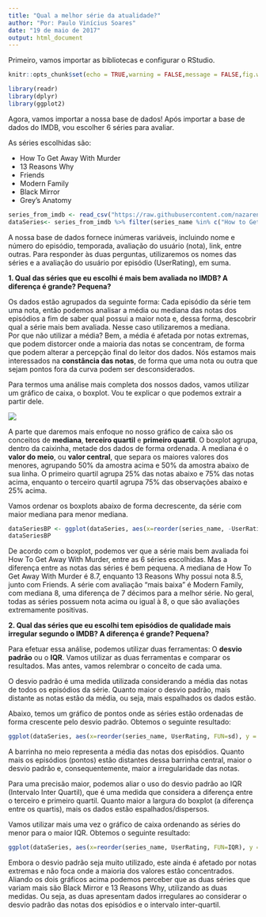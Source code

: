 ```yaml
---
title: "Qual a melhor série da atualidade?"
author: "Por: Paulo Vinícius Soares"
date: "19 de maio de 2017"
output: html_document
---
```


Primeiro, vamos importar as bibliotecas e configurar o RStudio.
```r
knitr::opts_chunk$set(echo = TRUE,warning = FALSE,message = FALSE,fig.width = 10, fig.align = "center")

library(readr)
library(dplyr)
library(ggplot2)
```

Agora, vamos importar a nossa base de dados!
Após importar a base de dados do IMDB, vou escolher 6 séries para avaliar.

As séries escolhidas são:

  * How To Get Away With Murder
  * 13 Reasons Why
  * Friends
  * Modern Family
  * Black Mirror
  * Grey's Anatomy
  
```r
series_from_imdb <- read_csv("https://raw.githubusercontent.com/nazareno/imdb-series/master/data/series_from_imdb.csv")
dataSeries<- series_from_imdb %>% filter(series_name %in% c("How to Get Away with Murder", "13 Reasons Why", "Friends","Modern Family", "Black Mirror", "Grey’s Anatomy"))
```

A nossa base de dados fornece inúmeras variáveis, incluindo nome e número do episódio, temporada, avaliação do usuário (nota), link, entre outras. Para responder às duas perguntas, utilizaremos os nomes das séries e a avaliação do usuário por episódio (UserRating), em suma.

**1. Qual das séries que eu escolhi é mais bem avaliada no IMDB? A diferença é grande? Pequena?**

Os dados estão agrupados da seguinte forma: Cada episódio da série tem uma nota, então podemos analisar a média ou mediana das notas dos episódios a fim de saber qual possui a maior nota e, dessa forma, descobrir qual a série mais bem avaliada. Nesse caso utilizaremos a mediana.    
Por que não utilizar a média? Bem, a média é afetada por notas extremas, que podem distorcer onde a maioria das notas se concentram, de forma que podem alterar a percepção final do leitor dos dados. Nós estamos mais interessados na **constância das notas**, de forma que uma nota ou outra que sejam pontos fora da curva podem ser desconsiderados.

Para termos uma análise mais completa dos nossos dados, vamos utilizar um gráfico de caixa, o boxplot. Vou te explicar o que podemos extrair a partir dele.

![](./howtoreadboxplot.jpg){widht=30%}


A parte que daremos mais enfoque no nosso gráfico de caixa são os conceitos de **mediana**, **terceiro quartil** e **primeiro quartil**. O boxplot agrupa, dentro da caixinha, metade dos dados de forma ordenada. A mediana é o **valor do meio**, ou **valor central**, que separa os maiores valores dos menores, agrupando 50% da amostra acima e 50% da amostra abaixo de sua linha. O primeiro quartil agrupa 25% das notas abaixo e 75% das notas acima, enquanto o terceiro quartil agrupa 75% das observações abaixo e 25% acima.


Vamos ordenar os boxplots abaixo de forma decrescente, da série com maior mediana para menor mediana.
```r
dataSeriesBP <- ggplot(dataSeries, aes(x=reorder(series_name, -UserRating, FUN=median), y = UserRating)) + geom_boxplot(aes(color=series_name), show.legend=FALSE) +  stat_summary(aes(label=round(..y..,2)), fun.y=median, geom="text", size=2.5, vjust = -0.5) + ggtitle("\t\t\t\t\t Série mais bem avaliada (de acordo com dados do IMDB)") + xlab("Nome da série") + ylab("Nota dos episódios") + theme(axis.text.x = element_text(angle = 90, hjust = 1))
dataSeriesBP
```

De acordo com o boxplot, podemos ver que a série mais bem avaliada foi How To Get Away With Murder, entre as 6 séries escolhidas. Mas a diferença entre as notas das séries é bem pequena. A mediana de How To Get Away With Murder é 8.7, enquanto 13 Reasons Why possui nota 8.5, junto com Friends. A série com avaliação "mais baixa" é Modern Family, com mediana 8, uma diferença de 7 décimos para a melhor série. No geral, todas as séries possuem nota acima ou igual à 8, o que são avaliações extremamente positivas.    



**2. Qual das séries que eu escolhi tem episódios de qualidade mais irregular segundo o IMDB? A diferença é grande? Pequena?**

Para efetuar essa análise, podemos utilizar duas ferramentas: O **desvio padrão** ou o **IQR**. Vamos utilizar as duas ferramentas e comparar os resultados. Mas antes, vamos relembrar o conceito de cada uma.

O desvio padrão é uma medida utilizada considerando a média das notas de todos os episódios da série. Quanto maior o desvio padrão, mais distante as notas estão da média, ou seja, mais espalhados os dados estão.

Abaixo, temos um gráfico de pontos onde as séries estão ordenadas de forma crescente pelo desvio padrão. Obtemos o seguinte resultado:

```r

ggplot(dataSeries, aes(x=reorder(series_name, UserRating, FUN=sd), y = UserRating)) + geom_jitter(aes(color=series_name), show.legend=FALSE) + stat_summary(aes(x = series_name, y = UserRating), fun.y = mean, fun.ymin = mean, fun.ymax = mean, geom = "crossbar", width = 0.5, inherit.aes = FALSE) + stat_summary(aes(label=round(..y..,2)), fun.y=sd, geom="text", size=2.5, vjust = -0.5) + ggtitle("\t\t\t\t Séries com episódios de qualidade mais irregular (Usando DP)") + xlab("Nome da série e desvio padrão") + ylab("Nota dos episódios") + theme(axis.text.x = element_text(angle = 90, hjust = 1))
```

A barrinha no meio representa a média das notas dos episódios. Quanto mais os episódios (pontos) estão distantes dessa barrinha central, maior o desvio padrão e, consequentemente, maior a irregularidade das notas.

Para uma precisão maior, podemos aliar o uso do desvio padrão ao IQR (Intervalo Inter Quartil), que é uma medida que considera a diferença entre o terceiro e primeiro quartil. Quanto maior a largura do boxplot (a diferença entre os quartis), mais os dados estão espalhados/dispersos.

Vamos utilizar mais uma vez o gráfico de caixa ordenando as séries do menor para o maior IQR. Obtemos o seguinte resultado:

```r
ggplot(dataSeries, aes(x=reorder(series_name, UserRating, FUN=IQR), y = UserRating)) + geom_boxplot(aes(color=series_name), show.legend=FALSE) + stat_summary(aes(label=round(..y..,2)), fun.y=IQR, geom="text", size=2.5, vjust = -0.5) + ggtitle("\t\t\t\t Séries com episódios de qualidade mais irregular (Usando IQR)") + xlab("Nome da série e IQR") + ylab("Nota dos episódios") + theme(axis.text.x = element_text(angle = 90, hjust = 1))
```

Embora o desvio padrão seja muito utilizado, este ainda é afetado por notas extremas e não foca onde a maioria dos valores estão concentrados.  Aliando os dois gráficos acima podemos perceber que as duas séries que variam mais são Black Mirror e 13 Reasons Why, utilizando as duas medidas. Ou seja, as duas apresentam dados irregulares ao considerar o desvio padrão das notas dos episódios e o intervalo inter-quartil.     




